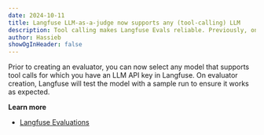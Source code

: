 ```yaml
---
date: 2024-10-11
title: Langfuse LLM-as-a-judge now supports any (tool-calling) LLM
description: Tool calling makes Langfuse Evals reliable. Previously, only OpenAI models were supported. With this update, you can use any tool-calling LLM when setting up an LLM-as-a-judge evaluator.
author: Hassieb
showOgInHeader: false
---
```



<ChangelogHeader />

Prior to creating an evaluator, you can now select any model that supports tool calls for which you have an LLM API key in Langfuse. On evaluator creation, Langfuse will test the model with a sample run to ensure it works as expected.

**Learn more**

- [Langfuse Evaluations](/docs/scores/model-based-evals)
